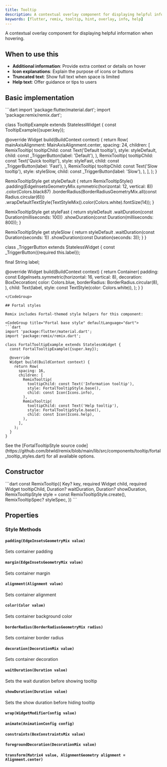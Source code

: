 ```yaml
---
title: Tooltip
description: A contextual overlay component for displaying helpful information on hover
keywords: [flutter, remix, tooltip, hint, overlay, info, help]
---
```


A contextual overlay component for displaying helpful information when hovering.

## When to use this

- **Additional information**: Provide extra context or details on hover
- **Icon explanations**: Explain the purpose of icons or buttons
- **Truncated text**: Show full text when space is limited
- **Help text**: Offer guidance or tips to users

## Basic implementation

<CodeGroup title="Basic implementation" defaultLanguage="dart">
```dart
import 'package:flutter/material.dart';
import 'package:remix/remix.dart';

class TooltipExample extends StatelessWidget {
  const TooltipExample({super.key});

  @override
  Widget build(BuildContext context) {
    return Row(
      mainAxisAlignment: MainAxisAlignment.center,
      spacing: 24,
      children: [
        RemixTooltip(
          tooltipChild: const Text('Default tooltip'),
          style: styleDefault,
          child: const _TriggerButton(label: 'Default'),
        ),
        RemixTooltip(
          tooltipChild: const Text('Quick tooltip!'),
          style: styleFast,
          child: const _TriggerButton(label: 'Fast'),
        ),
        RemixTooltip(
          tooltipChild: const Text('Slow tooltip'),
          style: styleSlow,
          child: const _TriggerButton(label: 'Slow'),
        ),
      ],
    );
  }

  RemixTooltipStyle get styleDefault {
    return RemixTooltipStyle()
        .padding(EdgeInsetsGeometryMix.symmetric(horizontal: 12, vertical: 8))
        .color(Colors.black87)
        .borderRadius(BorderRadiusGeometryMix.all(const Radius.circular(6)))
        .wrapDefaultTextStyle(TextStyleMix().color(Colors.white).fontSize(14));
  }

  RemixTooltipStyle get styleFast {
    return styleDefault
        .waitDuration(const Duration(milliseconds: 100))
        .showDuration(const Duration(milliseconds: 800));
  }

  RemixTooltipStyle get styleSlow {
    return styleDefault
        .waitDuration(const Duration(seconds: 1))
        .showDuration(const Duration(seconds: 3));
  }
}

class _TriggerButton extends StatelessWidget {
  const _TriggerButton({required this.label});

  final String label;

  @override
  Widget build(BuildContext context) {
    return Container(
      padding: const EdgeInsets.symmetric(horizontal: 16, vertical: 8),
      decoration: BoxDecoration(
        color: Colors.blue,
        borderRadius: BorderRadius.circular(8),
      ),
      child: Text(label, style: const TextStyle(color: Colors.white)),
    );
  }
}
```
</CodeGroup>

## Fortal styles

Remix includes Fortal-themed style helpers for this component:

<CodeGroup title="Fortal base style" defaultLanguage="dart">
```dart
import 'package:flutter/material.dart';
import 'package:remix/remix.dart';

class FortalTooltipExample extends StatelessWidget {
  const FortalTooltipExample({super.key});

  @override
  Widget build(BuildContext context) {
    return Row(
      spacing: 16,
      children: [
        RemixTooltip(
          tooltipChild: const Text('Information tooltip'),
          style: FortalTooltipStyle.base(),
          child: const Icon(Icons.info),
        ),
        RemixTooltip(
          tooltipChild: const Text('Help tooltip'),
          style: FortalTooltipStyle.base(),
          child: const Icon(Icons.help),
        ),
      ],
    );
  }
}
```
</CodeGroup>

<Info>
  See the [FortalTooltipStyle source code](https://github.com/btwld/remix/blob/main/lib/src/components/tooltip/fortal_tooltip_styles.dart) for all available options.
</Info>

## Constructor
<CodeGroup title="Constructor" defaultLanguage="dart">
```dart
const RemixTooltip({
  Key? key,
  required Widget child,
  required Widget tooltipChild,
  Duration? waitDuration,
  Duration? showDuration,
  RemixTooltipStyle style = const RemixTooltipStyle.create(),
  RemixTooltipSpec? styleSpec,
})
```
</CodeGroup>


## Properties
### Style Methods

#### `padding(EdgeInsetsGeometryMix value)`

Sets container padding

#### `margin(EdgeInsetsGeometryMix value)`

Sets container margin

#### `alignment(Alignment value)`

Sets container alignment

#### `color(Color value)`

Sets container background color

#### `borderRadius(BorderRadiusGeometryMix radius)`

Sets container border radius

#### `decoration(DecorationMix value)`

Sets container decoration

#### `waitDuration(Duration value)`

Sets the wait duration before showing tooltip

#### `showDuration(Duration value)`

Sets the show duration before hiding tooltip

#### `wrap(WidgetModifierConfig value)`

#### `animate(AnimationConfig config)`

#### `constraints(BoxConstraintsMix value)`

#### `foregroundDecoration(DecorationMix value)`

#### `transform(Matrix4 value, AlignmentGeometry alignment = Alignment.center)`


